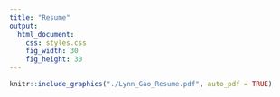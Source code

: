 ```yaml
---
title: "Resume"
output:
  html_document:
    css: styles.css
    fig_width: 30
    fig_height: 30
---
```


```r
knitr::include_graphics("./Lynn_Gao_Resume.pdf", auto_pdf = TRUE)
```

